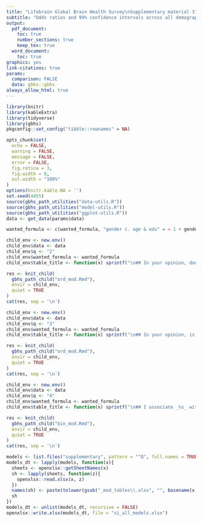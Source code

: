 ```yaml
---
title: "Lifebrain Global Brain Health Survey\nSupplementary material 3"
subtitle: "Odds ratios and 99% confidence intervals across all demographic characteristics"
output: 
  pdf_document:
    toc: true
    number_sections: true
    keep_tex: true
  word_document:
    toc: true
graphics: yes
link-citations: true
params:
  comparison: FALSE
  data: gbhs::gbhs
always_allow_html: true
---
```


```r
library(knitr)
library(kableExtra)
library(tidyverse)
library(gbhs)
pkgconfig::set_config("tibble::rownames" = NA) 

opts_chunk$set(
  echo = FALSE, 
  warning = FALSE,
  message = FALSE,
  error = FALSE,
  fig.retina = 3,
  fig.width = 8,
  out.width = "100%"
)
options(knitr.kable.NA = '')
set.seed(4455)
source(gbhs_path_utilities("data-utils.R"))
source(gbhs_path_utilities("model-utils.R"))
source(gbhs_path_utilities("ggplot-utils.R"))
data <- get_data(params$data)

wanted_formula <- c(wanted_formula, "gender c. age & edu" = ~ 1 + gender + age + education)
```


```r
child_env <- new.env()
child_env$data <- data
child_env$q <- "2"
child_env$wanted_formula <- wanted_formula
child_env$table_title <- function(x) sprintf("\n## In your opinion, does _%s_ have an influence on brain health?\n", x)

res <- knit_child(
  gbhs_path_child("ord_mod.Rmd"),
  envir = child_env,
  quiet = TRUE
)
cat(res, sep = '\n')
```


```r
child_env <- new.env()
child_env$data <- data
child_env$q <- "3"
child_env$wanted_formula <- wanted_formula
child_env$table_title <- function(x) sprintf("\n## In your opinion, is it important to look after one’s brain in _%s_?\n", x)

res <- knit_child(
  gbhs_path_child("ord_mod.Rmd"),
  envir = child_env,
  quiet = TRUE
)
cat(res, sep = '\n')
```

```r
child_env <- new.env()
child_env$data <- data
child_env$q <- "4"
child_env$wanted_formula <- wanted_formula
child_env$table_title <- function(x) sprintf("\n## I associate _%s_ with the brain.\n", x)

res <- knit_child(
  gbhs_path_child("bin_mod.Rmd"),
  envir = child_env,
  quiet = TRUE
)
cat(res, sep = '\n')
```


```r
models <- list.files("supplementary", pattern = "^Q", full.names = TRUE)
models_dt <- lapply(models, function(x){
  sheets <- openxlsx::getSheetNames(x)
  sh <- lapply(sheets, function(z){
    openxlsx::read.xlsx(x, z)
  })
  names(sh) <- paste(tolower(gsub("_mod_tables\\.xlsx", "", basename(x))), sheets, sep="_")
  sh
})
models_dt <- unlist(models_dt, recursive = FALSE)
openxlsx::write.xlsx(models_dt, file = "si_all_models.xlsx")
```


